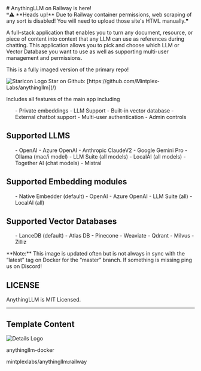 
<div className="h1 first">
  # AnythingLLM on Railway is here!
</div>

<div className="text-italic">
  &#10077;<span className="">&#9888; </span><span className="italic-note">**Heads up!** Due to Railway container permissions, web scraping of any sort is disabled! You will need to upload those site's HTML manually.</span>&#10078;
</div>

<p className="grey-text">
  A full-stack application that enables you to turn any document, resource, or piece of content into context that any LLM can use as references during chatting. This application allows you to pick and choose which LLM or Vector Database you want to use as well as supporting multi-user management and permissions.
</p>

<p className="grey-text">
  This is a fully imaged version of the primary repo!
</p>

<div className="flex gap-1">
  <span className="grey-text flex gap-1 items-center"><img src={StarIcon} alt="StarIcon Logo" className="w-4" /> Star on Github: </span>
  <span className="link-underline">
    [https://github.com/Mintplex-Labs/anythingllm](/)
  </span>
</div>

<p className="grey-text">
  Includes all features of the main app including
</p>

<ul className="grey-text lists">
- Private embeddings
- LLM Support
- Built-in vector database
- External chatbot support
- Multi-user authentication
- Admin controls
</ul>

<h2>Supported LLMS</h2>

<ul className="grey-text lists">
- OpenAI
- Azure OpenAI
- Anthropic ClaudeV2
- Google Gemini Pro
- Ollama (mac/i model)
- LLM Suite (all models)
- LocalAI (all models)
- Together AI (chat models)
- Mistral
</ul>

<h2>Supported Embedding modules</h2>

<ul className="grey-text lists">
- Native Embedder (default)
- OpenAI
- Azure OpenAI
- LLM Suite (all)
- LocalAI (all)
</ul>

<h2>Supported Vector Databases</h2>

<ul className="grey-text lists">
- LanceDB (default)
- Atlas DB
- Pinecone
- Weaviate
- Qdrant
- Milvus
- Zilliz
</ul>

<p className="grey-text">
  <span className="italic-note">**Note:**</span> This image is updated often but is not always in sync with the <q className="text-white">latest</q> tag on Docker for the <q className="text-white">master</q> branch. If something is missing ping us on Discord!
</p>

<h2>LICENSE</h2>

<div className="grey-text text">AnythingLLM is MIT Licensed.</div>

<hr className="hr" />

<h2>Template Content</h2>

<div className="mt-[40px] px-5 py-5 flex gap-[10px] max-w-[750px] items-center rounded-[7px] bg-card-color">
  <div className="flex justify-center items-center rounded-[7px] p-2 w-[38px] h-[38px] bg-background">
    <img src={Cube} alt="Details Logo" />
  </div>    
  <div>
    <p className="font-normal text-base text-white">anythingllm-docker</p>
    <p className="font-normal text-tiny text-description-color">
      mintplexlabs/anythingllm:railway
    </p>
  </div>
</div>
